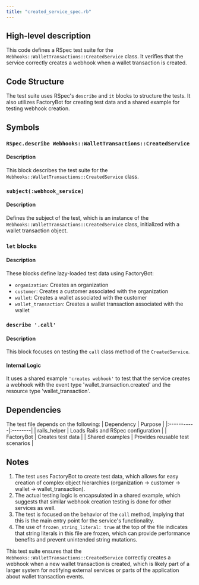 ```yaml
---
title: "created_service_spec.rb"
---
```


## High-level description
This code defines a RSpec test suite for the `Webhooks::WalletTransactions::CreatedService` class. It verifies that the service correctly creates a webhook when a wallet transaction is created.

## Code Structure
The test suite uses RSpec's `describe` and `it` blocks to structure the tests. It also utilizes FactoryBot for creating test data and a shared example for testing webhook creation.

## Symbols

### `RSpec.describe Webhooks::WalletTransactions::CreatedService`
#### Description
This block describes the test suite for the `Webhooks::WalletTransactions::CreatedService` class.

### `subject(:webhook_service)`
#### Description
Defines the subject of the test, which is an instance of the `Webhooks::WalletTransactions::CreatedService` class, initialized with a wallet transaction object.

### `let` blocks
#### Description
These blocks define lazy-loaded test data using FactoryBot:
- `organization`: Creates an organization
- `customer`: Creates a customer associated with the organization
- `wallet`: Creates a wallet associated with the customer
- `wallet_transaction`: Creates a wallet transaction associated with the wallet

### `describe '.call'`
#### Description
This block focuses on testing the `call` class method of the `CreatedService`.

#### Internal Logic
It uses a shared example `'creates webhook'` to test that the service creates a webhook with the event type 'wallet_transaction.created' and the resource type 'wallet_transaction'.

## Dependencies
The test file depends on the following:
| Dependency | Purpose |
|:-----------|:--------|
| rails_helper | Loads Rails and RSpec configuration |
| FactoryBot | Creates test data |
| Shared examples | Provides reusable test scenarios |

## Notes
1. The test uses FactoryBot to create test data, which allows for easy creation of complex object hierarchies (organization -&gt; customer -&gt; wallet -&gt; wallet_transaction).
2. The actual testing logic is encapsulated in a shared example, which suggests that similar webhook creation testing is done for other services as well.
3. The test is focused on the behavior of the `call` method, implying that this is the main entry point for the service's functionality.
4. The use of `frozen_string_literal: true` at the top of the file indicates that string literals in this file are frozen, which can provide performance benefits and prevent unintended string mutations.

This test suite ensures that the `Webhooks::WalletTransactions::CreatedService` correctly creates a webhook when a new wallet transaction is created, which is likely part of a larger system for notifying external services or parts of the application about wallet transaction events.